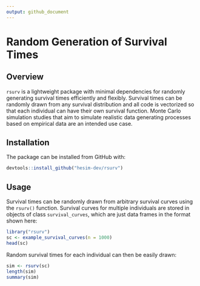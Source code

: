 ```yaml
---
output: github_document
---
```

# Random Generation of Survival Times

## Overview
`rsurv` is a lightweight package with minimal dependencies for randomly generating survival times efficiently and flexibly. Survival times can be randomly drawn from any survival distribution and all code is vectorized so that each individual can have their own survival function. Monte Carlo simulation studies that aim to simulate realistic data generating processes based on empirical data are an intended use case.

## Installation
The package can be  installed from GitHub with:

``` r
devtools::install_github("hesim-dev/rsurv")
```

## Usage
Survival times can be randomly drawn from arbitrary survival curves using the `rsurv()` function. Survival curves for multiple individuals are stored in objects of class `survival_curves`, which are just data frames in the format shown here:

```r
library("rsurv")
sc <- example_survival_curves(n = 1000)
head(sc)
```

Random survival times for each individual can then be easily drawn:

```r
sim <- rsurv(sc)
length(sim)
summary(sim)
```